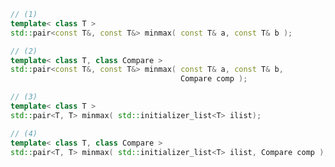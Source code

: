 ```cpp
// (1)
template< class T >
std::pair<const T&, const T&> minmax( const T& a, const T& b );

// (2)
template< class T, class Compare >
std::pair<const T&, const T&> minmax( const T& a, const T& b,
                                      Compare comp );

// (3)
template< class T >
std::pair<T, T> minmax( std::initializer_list<T> ilist);

// (4)
template< class T, class Compare >
std::pair<T, T> minmax( std::initializer_list<T> ilist, Compare comp );
```
